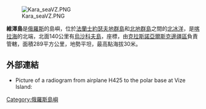 [[Image:Kara_seaVZ.PNG|thumb]]

'''維澤島'''是[[俄羅斯|俄羅斯]]的島嶼，位於[[法蘭士約瑟夫地群島|法蘭士約瑟夫地群島]]和[[北地群島|北地群島]]之間的[[北冰洋|北冰洋]]，是[[喀拉海|喀拉海]]的北端，北面140公里有[[烏沙科夫島|烏沙科夫島]]，座標{{Coord|79|30|N|76|54|E}}，由[[克拉斯諾亞爾斯克邊疆區|克拉斯諾亞爾斯克邊疆區]]負責管轄，面積289平方公里，地勢平坦，最高點海拔30米。

==外部連結==
*Picture of a radiogram from airplane H425 to the polar base at Vize Island: [http://www.south-pole.com/aspp025.htm ]

{{Coord|79|18|00|N|76|32|24|E|display=title|type:isle}}

[[Category:俄羅斯島嶼|Category:俄羅斯島嶼]]

{{Russia-geo-stub}}